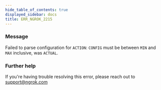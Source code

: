 ```yaml
---
hide_table_of_contents: true
displayed_sidebar: docs
title: ERR_NGROK_2215
---
```




### Message

Failed to parse configuration for `ACTION`: `CONFIG` must be between `MIN` and `MAX` inclusive, was `ACTUAL`.

<ErrorDetails error="err_ngrok_2215" />

### Further help

If you're having trouble resolving this error, please reach out to [support@ngrok.com](mailto:support@ngrok.com?subject=Help%20with%20ERR_NGROK_2215)
